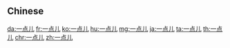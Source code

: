 {{also|一點兒}}
==Chinese==
{{zh-see|一點兒}}

[[da:一点儿]]
[[fr:一点儿]]
[[ko:一点儿]]
[[hu:一点儿]]
[[mg:一点儿]]
[[ja:一点儿]]
[[ta:一点儿]]
[[th:一点儿]]
[[chr:一点儿]]
[[zh:一点儿]]